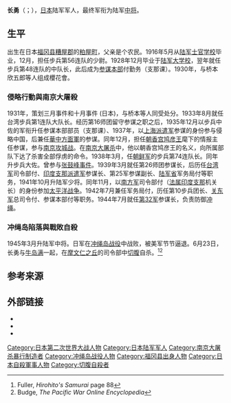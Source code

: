 {{Infobox military person
|name= 長勇
|image=
|caption= 
|birth_date={{birth date|1895|1|19}}
|death_date= {{Death date and age|1945|6|22|1895|1|19}}
|birth_place= {{EOJ}}[[福岡縣|福岡縣]][[糟屋郡|糟屋郡]]粕屋町
|death_place= {{EOJ}}[[沖繩縣|沖繩縣]][[摩文仁村|摩文仁村]]（今屬[[糸滿市|糸滿市]]）
|nickname=
|allegiance={{flag|Empire of Japan}}
|branch={{army|Empire of Japan}}
|serviceyears=1916–1945
|rank=[[File:帝國陸軍の階級―襟章―中将.svg|40px]] 陸軍中將
|commands=[[第10師團|第10師團]]
|unit=
|battles= [[中國抗日戰爭|中國抗日戰爭]]<br>[[第二次世界大戰|第二次世界大戰]]
|awards=
|family=
|laterwork=
}}
'''长勇'''（{{jpn|j=長 勇|hg=ちょう いさむ|rm=Chō Isamu}}；{{bd|1895年|1月19日|1945年|6月23日|catIdx=C}}），[[日本|日本]]陆军军人，最终军衔为陆军[[中将|中将]]。

==生平==
出生在日本[[福冈县|福冈县]][[糟屋郡|糟屋郡]]的[[粕屋町|粕屋町]]，父亲是个农民。1916年5月从[[陆军士官学校_(日本)|陆军士官学校]]毕业，12月，担任步兵第56连队的少尉。1928年12月毕业于[[陆军大学校|陆军大学校]]，翌年就任步兵第48连队的中队长，此后成为[[参谋本部|参谋本部]]付勤务（支那课）。1930年，与桥本欣五郎等人组成櫻花會。
===侵略行動與南京大屠殺===
1931年，策划三月事件和十月事件 (日本)，与桥本等人同受处分。1933年8月就任台湾步兵第1连队大队长。经历第16师团留守参谋之职之后，1935年12月以步兵中佐的军衔升任参谋本部部员（支那课）、1937年，以[[上海派遣军|上海派遣军]]参谋的身份参与侵略中国，后兼任[[華中方面軍|華中方面軍]]的参谋。同年12月，担任[[朝香宫鸠彦王|朝香宫鸠彦王]]麾下的情报主任参谋，参与[[南京保卫战|南京攻城战]]。在[[南京大屠杀|南京大屠杀]]中，他以朝香宫鸠彦王的名义，向所属部队下达了杀害全部俘虏的命令。1938年3月，任[[朝鲜军_(日本陆军)|朝鲜军]]的步兵第74连队长。同年升步兵大佐。曾参与[[张鼓峰事件|张鼓峰事件]]。1939年3月就任第26师团参谋长，后历任[[台湾军|台湾军]]司令部付、[[印度支那派遣军|印度支那派遣军]]参谋长、第25军参谋副长、[[陆军省|陆军省]]军务局付等职务，1941年10月升陆军少将。同年11月，以[[南方军_(日本陆军)|南方军]]司令部付（[[法属印度支那|法属印度支那]]机关长）的身份参加[[太平洋战争|太平洋战争]]。1942年7月兼任军务局付，历任第10步兵团长、[[关东军|关东军]]总司令付、参谋本部付等职务。1944年7月就任[[第32军_(日本陆军)|第32军]]参谋长，负责防御[[冲绳|冲绳]]。
===冲绳岛陷落與戰敗自殺===
1945年3月升陆军中将。日军在[[冲绳岛战役|冲绳岛战役]]中战败，被美军节节逼退。6月23日，长勇与[[牛岛满|牛岛满]]一起，在[[冲绳战迹国定公园|摩文仁之丘]]的司令部中[[切腹|切腹]]自杀。<ref>Fuller, ''Hirohito's Samurai'' page 88</ref><ref>Budge, ''The Pacific War Online Encyclopedia''</ref>

==参考来源==
{{reflist}}

==外部链接==
*{{cite web
| last = Ammenthorp
| first = Steen
| url = http://www.generals.dk/general/Cho/Isamu/Japan.html
| title = Cho, Isamu
| work = The Generals of World War II
| access-date = 2020-08-16
| archive-date = 2014-08-07
| archive-url = https://web.archive.org/web/20140807005320/http://www.generals.dk/general/Cho/Isamu/Japan.html
| dead-url = no
}}
*{{cite web
| last = Budge
| first = Kent
| url = http://pwencycl.kgbudge.com/index.htm
| title = Cho, Isamu
| work = Pacific War Online Encyclopedia
| accessdate = 2020-08-16
| archive-date = 2016-10-19
| archive-url = https://web.archive.org/web/20161019105014/http://www.pwencycl.kgbudge.com/index.htm
| dead-url = no
}}
*{{cite news
|author=
|title=The Way Out
|date=1945-07-09
|work=[[Time_(magazine)|Time]]
|url=http://www.time.com/time/magazine/article/0,9171,852302,00.html
|accessdate=2008-08-10
|archive-date=2013-06-13
|archive-url=https://web.archive.org/web/20130613064236/http://www.time.com/time/magazine/article/0,9171,852302,00.html
|dead-url=yes
}}

{{南京大屠杀}}
{{DEFAULTSORT:Cho, Isamu}}
[[Category:日本第二次世界大战人物|Category:日本第二次世界大战人物]]
[[Category:日本陆军军人|Category:日本陆军军人]]
[[Category:南京大屠杀暴行制造者|Category:南京大屠杀暴行制造者]]
[[Category:冲绳岛战役人物|Category:冲绳岛战役人物]]
[[Category:福冈县出身人物|Category:福冈县出身人物]]
[[Category:日本自殺軍事人物|Category:日本自殺軍事人物]]
[[Category:切腹自殺者|Category:切腹自殺者]]